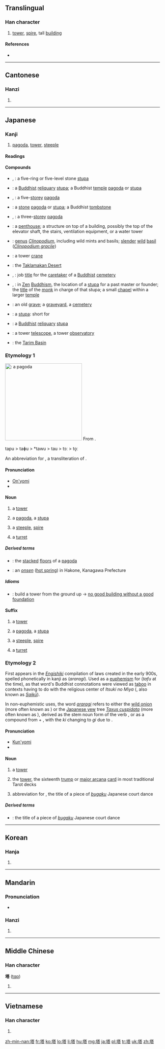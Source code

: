 {{also|墖}}
==Translingual==

===Han character===
{{Han char|rn=32|rad=土|as=10|sn=13|four=4416<sub>1</sub>|canj=土廿人口 (GTOR)}}

# [[tower]], [[spire]], tall [[building]]

====References====
* {{Han ref|kx=0235.140|dkj=05332|dj=0473.070|hdz=10460.060|uh=5854|ud=22612|bh=B6F0|bd=46832}}

----

==Cantonese==

===Hanzi===
{{yue-hanzi|jyut=|y=taap3}}

# {{defn|lang=yue|sort=土10}}

----

==Japanese==
{{wikipedia|lang=ja}}
{{wikipedia|Pagoda}}

===Kanji===
{{ja-kanji|grade=c|rs=土10|style=s|kyu=墖}}

# [[pagoda]], [[tower]], [[steeple]]

====Readings====
{{ja-readings
|on=[[とう]] (tō)
|kun={{qualifier|rare}} [[てら]] (tera), {{qualifier|rare}} [[おか]] (oka), [[あららぎ]] (araragi)
}}

====Compounds====
{{der-top|Compounds}}
* {{l|ja|五輪の石塔|tr=[[ごりんのせきとう]], ''[[gorin no sekitō]]''}}, {{l|ja|五輪の塔|tr=[[ごりんのとう]], ''[[gorin no tō]]''}}: a five-ring or five-level stone [[stupa]]
* {{l|ja|仏塔|tr=[[ぶっとう]], ''[[buttō]]''}}: a [[Buddhist]] [[reliquary]] [[stupa]]; a Buddhist [[temple]] [[pagoda]] or [[stupa]]
* {{l|ja|五重塔}}, {{l|ja|五重の塔|tr=[[ごじゅうのとう]], ''[[gojū no tō]]''}}: a five-[[storey]] [[pagoda]]
* {{l|ja|石塔|tr=[[せきとう]], ''[[sekitō]]''}}: a [[stone]] [[pagoda]] or [[stupa]]; a Buddhist [[tombstone]]
* {{l|ja|三重塔}}, {{l|ja|三重の塔|tr=[[さんじゅうのとう]], ''[[sanjū no tō]]''}}: a three-[[storey]] [[pagoda]]
* {{l|ja|塔屋|tr=[[とうや]], ''[[tōya]]''}}: a [[penthouse]]; a structure on top of a building, possibly the top of the elevator shaft, the stairs, ventilation equipment, or a water tower
* {{l|ja|塔花|tr=[[とうばな]], ''[[tōbana]]''}}: [[genus]] ''[[Clinopodium]]'', including wild mints and basils; [[slender]] [[wild]] [[basil]] (''[[Clinopodium gracile]]'')
{{der-mid}}
* {{l|ja|塔型クレーン|tr=[[とうがたクレーン]], ''[[tōgata kurēn]]''}}: a tower [[crane]]
* {{l|ja|塔克拉瑪干砂漠|tr=[[たくらまかんさばく]], ''[[Takuramakan Sabaku]]''}}: the [[Taklamakan Desert]]
* {{l|ja|塔主}}, {{l|ja|塔司|tr=[[たっす]], ''[[tassu]]''}}: job [[title]] for the [[caretaker]] of a [[Buddhist]] [[cemetery]]
* {{l|ja|塔頭}}, {{l|ja|塔中|tr=[[たっちゅう]], ''[[tatchū]]''}}: in [[Zen]] [[Buddhism]], the location of a [[stupa]] for a past master or founder; the [[title]] of the [[monk]] in charge of that stupa; a small [[chapel]] within a larger [[temple]]
* {{l|ja|塔頭|tr=[[たっちょう]], ''[[tatchō]]''}}: an old [[grave]]; a [[graveyard]], a [[cemetery]]
* {{l|ja|塔婆|tr=[[とうば]], ''[[tōba]]''}}: a [[stupa]]: short for {{l|ja|卒塔婆|tr=''sotōba''}}
* {{l|ja|塔廟|tr=[[とうびょう]], ''[[tōbyō]]''}}: a [[Buddhist]] [[reliquary]] [[stupa]]
* {{l|ja|塔望遠鏡|tr=[[とうぼうえんきょう]], ''[[tōbōenkyō]]''}}: a tower [[telescope]], a tower [[observatory]]
* {{l|ja|塔里木|tr=[[タリム]], ''[[Tarimu]]''}}: the [[Tarim Basin]]
{{bottom}}

===Etymology 1===
[[File:Chokeiji03s2048.jpg|thumb|250px|{{lang|ja|塔}}: a [[pagoda]]]]
From {{etyl|zhx|ja|sort=とう}} {{term|sc=Hani|塔}}.

<span class="IPA">tapu > taɸu > *tawu > tau > tɔː > to̞ː</span>

An abbreviation for {{l|ja|卒塔婆|tr=''sotoba'', ''sotōba''}}, a transliteration of {{etyl|sa|ja|sort=とう}} {{term|स्तूप||heap|tr=stūpa|lang=sa}} .

====Pronunciation====
* [[音読み|On'yomi]]
* {{IPA|lang=ja|/to.o/|[to̞ː]}}

====Noun====
{{ja-noun|とう|hhira=たふ}}

# {{qualifier|in general}} a [[tower]]
# {{qualifier|Buddhist}} a [[pagoda]], a [[stupa]]
# {{qualifier|Christian}} a [[steeple]], [[spire]]
# {{qualifier|of a castle or fortification}} a [[turret]]

=====Derived terms=====
{{der-top}}
* {{l|ja|塔の層|tr=[[とうのこし]], ''[[tō no koshi]]''}}: the [[stacked]] [[floor]]s of a [[pagoda]]
* {{l|ja|塔ノ沢温泉|tr=[[とうのさわおんせん]], ''[[Tō no Sawa Onsen]]''}}: an ''[[onsen]]'' ([[hot spring]]) in Hakone, Kanagawa Prefecture
{{bottom}}

=====Idioms=====
* {{l|ja|塔は下から組め|tr=[[とうはしたからくめ]], ''[[tō wa shita kara kume]]''}}: build a tower from the ground up → [[no good building without a good foundation]]

====Suffix====
{{ja-pos|とう|suffix}}

# {{qualifier|in general}} a [[tower]]
# {{qualifier|Buddhist}} a [[pagoda]], a [[stupa]]
# {{qualifier|Christian}} a [[steeple]], [[spire]]
# {{qualifier|of a castle or fortification}} a [[turret]]

===Etymology 2===
First appears in the ''[[w:Engishiki|Engishiki]]'' compilation of laws created in the early 900s, spelled phonetically in kanji as {{lang|ja|阿良良伎}} (''araragi'').  Used as a [[euphemism]] for {{lang|ja|塔}} (''tafu'' at the time), as that word's Buddhist connotations were viewed as [[taboo]] in contexts having to do with the religious center of ''Itsuki no Miya'' ({{l|ja|斎宮}}, also known as ''[[w:Saikū|Saikū]]'').

In non-euphemistic uses, the word ''[[araragi]]'' refers to either the [[wild onion]] (more often known as {{l|ja|ノビル|tr=''nobiru''}}) or the [[Japanese yew]] tree ''[[Taxus cuspidata]]'' (more often known as {{l|ja|イチイ|tr=''ichii''}}), derived as the stem noun form of the verb {{term|lang=ja|荒らぐ|tr=araragu||to become rough, wild, violent}}, or as a compound from {{term|lang=ja|粗|tr=arara||roughly, wildly}} + {{term|lang=ja|木|tr=ki||tree}}, with the ''ki'' changing to ''gi'' due to {{rendaku|あららぎ}}.

====Pronunciation====
* [[訓読み|Kun'yomi]]
* {{IPA|lang=ja|/a.ra.ra.ɡi/|[äɽäɽägi]|[äɽäɽäŋi]}}

====Noun====
{{ja-noun|あららぎ}}

# a [[tower]]
# {{context|lang=ja|sort=あららぎ|tarot}} the [[tower]], the sixteenth [[trump]] or [[major arcana]] [[card]] in most traditional Tarot decks
# abbreviation for {{l|ja|塔舞|tr=''[[Araragimai]]''}}, the title of a piece of ''[[bugaku]]'' Japanese court dance

=====Derived terms=====
* {{l|ja|塔舞|tr=[[あららぎまい]], ''[[Araragimai]]''}}: the title of a piece of ''[[bugaku]]'' Japanese court dance

----

==Korean==

===Hanja===
{{ko-hanja|hangeul=[[탑]]|rv=tap|mr=t'ap}}

# {{defn|lang=ko|sort=土10}}

----

==Mandarin==

===Pronunciation===
* {{audio|Zh-ta.ogg|Audio}}

===Hanzi===
{{cmn-hanzi|pin=[[tǎ]] ([[ta3]])|wg=t'a<sup>3</sup>}}

# {{defn|lang=cmn|sort=土10}}

----

==Middle Chinese==

===Han character===
'''塔''' ([[tɑp]])<!--note: the vowel "ɑ" is an IPA symbol and is thus different from the vowel "a"-->

# {{defn|lang=zhx-mid|sort=土10}}

----

==Vietnamese==

===Han character===
{{vi-hantu|[[tháp]], [[thạp]], [[thóp]]|rs=土10}}

# {{defn|lang=vi|sort=土10}}

[[zh-min-nan:塔]]
[[fr:塔]]
[[ko:塔]]
[[lo:塔]]
[[li:塔]]
[[hu:塔]]
[[mg:塔]]
[[ja:塔]]
[[pl:塔]]
[[tr:塔]]
[[uk:塔]]
[[zh:塔]]